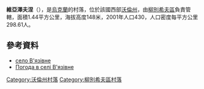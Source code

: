 {{coord|51|46|11|N|25|26|39|E|scale:30000|display=title}}
{{expand|time=2017-05-25}}
'''維亞澤夫涅'''（{{lang-uk|В'язівне}}），是[[烏克蘭|烏克蘭]]的村落，位於該國西部[[沃倫州|沃倫州]]，由[[柳別希夫區|柳別希夫區]]負責管轄，面積1.44平方公里，海拔高度148米，2001年人口430，人口密度每平方公里298.61人。

==參考資料==
* [http://gska2.rada.gov.ua/pls/z7502/A005?rdat1=26.07.2009&rf7571=4200 село В'язівне]{{dead link|date=2018年4月 |bot=InternetArchiveBot |fix-attempted=yes }}
* [http://weather.in.ua/ua/volynskaja/2443 Погода в селі В'язівне] {{Wayback|url=http://weather.in.ua/ua/volynskaja/2443 |date=20111219102144 }}

[[Category:沃倫州村落|Category:沃倫州村落]]
[[Category:柳別希夫區村落|Category:柳別希夫區村落]]


{{Volyn-geo-stub}}